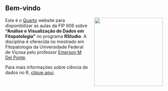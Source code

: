 ## **Bem-vindo**

![](images/plot2.png){style="float: right; padding-left:20px" fig-align="right" width="219"}

Este é o [Quarto](https://quarto.org/) website para disponibilizar as aulas da FIP 606 sobre **"Análise e Visualização de Dados em Fitopatologia"** no programa **RStudio**. A disciplina é oferecida no mestrado em Fitopatologia da Universidade Federal de Viçosa pelo professor [Emerson M Del Ponte](https://emersondelponte.netlify.app/).

Para mais informações sobre ciência de dados no R, [clique aqui](https://r4ds.hadley.nz/).
